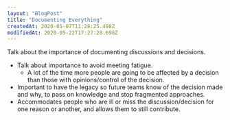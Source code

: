 ```yaml
---
layout: "BlogPost"
title: "Documenting Everything"
createdAt: 2020-05-07T11:28:25.498Z
modifiedAt: 2020-05-22T17:27:28.698Z
---
```


Talk about the importance of documenting discussions and decisions.

- Talk about importance to avoid meeting fatigue.
  - A lot of the time more people are going to be affected by a decision than those with opinions/control of the decision.
- Important to have the legacy so future teams know of the decision made and why, to pass on knowledge and stop fragmented approaches.
- Accommodates people who are ill or miss the discussion/decision for one reason or another, and allows them to still contribute.
